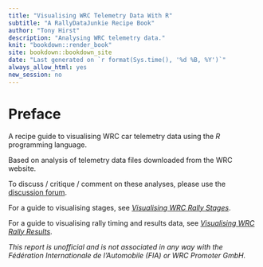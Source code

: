 ```yaml
---
title: "Visualising WRC Telemetry Data With R"
subtitle: "A RallyDataJunkie Recipe Book"
author: "Tony Hirst"
description: "Analysing WRC telemetry data."
knit: "bookdown::render_book"
site: bookdown::bookdown_site
date: "Last generated on `r format(Sys.time(), '%d %B, %Y')`"
always_allow_html: yes
new_session: no
---
```

# Preface {-}

A recipe guide to visualising WRC car telemetry data using the *R* programming language.

Based on analysis of telemetry data files downloaded from the WRC website.

To discuss / critique / comment on these analyses, please use the [discussion forum](https://github.com/RallyDataJunkie/rallydatajunkie.github.io/discussions).

For a guide to visualising stages, see [*Visualising WRC Rally Stages*](https://rallydatajunkie.com/visualising-rally-stages/).

For a guide to visualising rally timing and results data, see [*Visualising WRC Rally Results*](https://rallydatajunkie.com/visualising-wrc-rally-results).

*This report is unofficial and is not associated in any way with the Fédération Internationale de l’Automobile (FIA) or WRC Promoter GmbH.*
